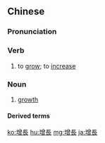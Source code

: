 {{also|增长}}
==Chinese==
{{zh-forms|s=增长}}

===Pronunciation===
{{zh-pron
|m=zēngzhǎng
|c=zang1 zoeng2
|h=pfs=chen-chóng
|mn=qz:chng-tióng/tw,xm:cheng-tióng/zz:cheng-tiáng
|ma=Zh-zengzhang.ogg
|cat=v,n
}}

===Verb===
{{zh-verb}}

# to [[grow]]; to [[increase]]

===Noun===
{{zh-noun}}

# [[growth]]
#: {{zh-x|控制 人口 增長|to control population '''growth'''}}

====Derived terms====
{{zh-der|負增長|經濟增長|增長點|增長率}}

{{zh-cat|Elementary}}

[[ko:增長]]
[[hu:增長]]
[[mg:增長]]
[[ja:增長]]